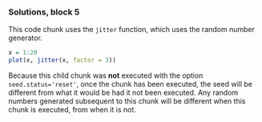 ::: {.ft_solutions}

### Solutions, block 5

This code chunk uses the `jitter` function, which uses the random number generator. 

```r
x = 1:20
plot(x, jitter(x, factor = 3))
```

Because this child chunk was **not** executed with the option `seed.status='reset'`, once the chunk has been executed, the seed will be different from what it would be had it not been executed. Any random numbers generated subsequent to this chunk will be different when this chunk is executed, from when it is not.

:::